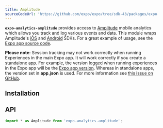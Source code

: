 ```yaml
---
title: Amplitude
sourceCodeUrl: 'https://github.com/expo/expo/tree/sdk-43/packages/expo-analytics-amplitude'
---
```



**`expo-analytics-amplitude`** provides access to [Amplitude](https://amplitude.com/) mobile analytics which allows you track and log various events and data. This module wraps Amplitude's [iOS](https://github.com/amplitude/Amplitude-iOS) and [Android](https://github.com/amplitude/Amplitude-Android) SDKs. For a great example of usage, see the [Expo app source code](https://github.com/expo/expo/tree/main/home/api/Analytics.ts).

**Please note:** Session tracking may not work correctly when running Experiences in the main Expo app. It will work correctly if you create a standalone app. For example, the version logged when running experiences in the Expo app will be the [Expo app version](constants.mdx#constantsexpoversion). Whereas in standalone apps, the version set in **app.json** is used. For more information see [this issue on GitHub](https://github.com/expo/expo/issues/4720).

<PlatformsSection android emulator ios simulator />

## Installation

<InstallSection packageName="expo-analytics-amplitude" />

## API

```js
import * as Amplitude from 'expo-analytics-amplitude';
```

<APISection packageName="expo-analytics-amplitude" apiName="Amplitude" />
